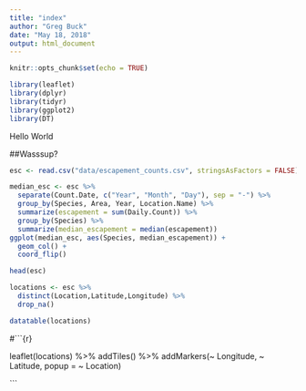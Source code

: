 ```yaml
---
title: "index"
author: "Greg Buck"
date: "May 18, 2018"
output: html_document
---
```


```r
knitr::opts_chunk$set(echo = TRUE)

library(leaflet)
library(dplyr)
library(tidyr)
library(ggplot2)
library(DT)

```

Hello World

##Wasssup?

```r



esc <- read.csv("data/escapement_counts.csv", stringsAsFactors = FALSE)


```


```r

median_esc <- esc %>% 
  separate(Count.Date, c("Year", "Month", "Day"), sep = "-") %>% 
  group_by(Species, Area, Year, Location.Name) %>% 
  summarize(escapement = sum(Daily.Count)) %>% 
  group_by(Species) %>% 
  summarize(median_escapement = median(escapement))
ggplot(median_esc, aes(Species, median_escapement)) +
  geom_col() +
  coord_flip()

head(esc)


```




```r

locations <- esc %>% 
  distinct(Location,Latitude,Longitude) %>% 
  drop_na()

```



```r
datatable(locations)

```



#```{r}

leaflet(locations) %>% 
  addTiles() %>% 
  addMarkers(~ Longitude, ~ Latitude, popup = ~ Location)



```




